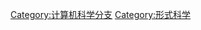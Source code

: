 {{Catnav|頁面分類|计算机科学|}}
{{Catnav|頁面分類|人类社会|知識|科学|计算机科学}}
{{Catnav|頁面分類|人类社会|知識|学科|计算机科学}}
{{Commonscat|Theoretical computer science}}
{{Catmore}}

[[Category:计算机科学分支|Category:计算机科学分支]]
[[Category:形式科学|Category:形式科学]]
